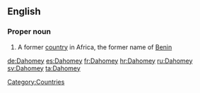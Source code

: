 ==English==
{{wikipedia}}
===Proper noun===
{{en-proper noun}}

# {{historical}} A former [[country]] in Africa, the former name of [[Benin]]

[[Category:Countries]]

[[de:Dahomey]]
[[es:Dahomey]]
[[fr:Dahomey]]
[[hr:Dahomey]]
[[ru:Dahomey]]
[[sv:Dahomey]]
[[ta:Dahomey]]